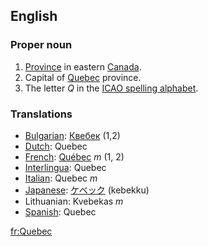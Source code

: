 ==English==
===Proper noun===
#[[Province]] in eastern [[Canada]].
#Capital of [[Quebec]] province.
#The letter ''Q'' in the [[ICAO spelling alphabet]].

=== Translations ===
*[[Bulgarian]]: [[Квебек]] (1,2)
*[[Dutch]]: Quebec
*[[French]]: [[Québec]] ''m'' (1, 2)
*[[Interlingua]]: Quebec
*[[Italian]]: Quebec ''m''
*[[Japanese]]: [[ケベック]] (kebekku)
*Lithuanian: Kvebekas ''m''
*[[Spanish]]: Quebec

[[fr:Quebec]]